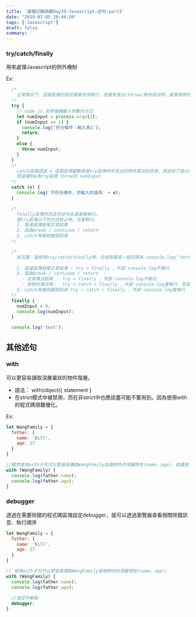 ```yaml
---
title: '連續記錄挑戰Day39-Javascript-述句-part3'
date: "2019-07-05 20:44:20"
tags: ['Javascript']
draft: false
summary: ''
---
```


### try/catch/finally

用來處理Javascript的例外機制


Ex:
```javascript
  /*
    正常情況下，這個區塊的程式碼會依序執行，但當有丟出(throw)例外狀況時，就會將例外狀況丟入catch區塊處理。
  */
  try {
    // node js 於終端機輸入參數的方式
    let numInput = process.argv[2];
    if (numInput == 1) {
      console.log('符合條件：輸入為1');
      return;
    }
    else {
      throw numInput;
    }
  }
  /*
    catch區塊透過 e 這個區域變數承接try區塊中所丟出的例外情況的訊息，而且除了值以外，也可以承接Error物件的內容。 
    而這裡的e為try區塊 throw的 numInput
  */
  catch (e) {
    console.log('不符合條件，你輸入的值為' + e);
  }

  /*
    finally區塊所包含的述句永遠會被執行。
    當try區塊以下列方式終止時，也會執行。
    1. 抵達區塊結尾正常結束
    2. 因為break / continue / return  
    3. catch有接到錯誤訊息
  */

  /*
    狀況題：當使用try/catch/finally時，全域有撰寫一程式碼為 console.log('test')，試看執行時的情況。
    
    1. 抵達區塊結尾正常結束 : try > finally ，外部 console.log不執行
    2. 因為break / continue / return  :
      - 正常情況結束 ： try > finally ，外部 console.log不執行
      - 有例外情況時：  try > catch > finally ，外部 console.log會執行。若是沒有自己的catch子句處理例外情況的話，則會先執行finally區塊，然後跳至最接近的catch子句
    3. catch有接到錯誤訊息:try > catch > finally ，外部 console.log會執行
  */
  finally {
    numInput = 0;
    console.log(numInput);
  }

  console.log('test');

```


## 其他述句

### with 

可以更容易讀取深層巢狀的物件階層。

- 語法：
    with(object){
        statement
    }
- 在strict模式中被禁用，而在非strict中也應該盡可能不要用到。因為使用with的程式碼很難優化。

Ex:

```javascript
let WangFamily = {
  father: {
    name: 'Bill',
    age: 27
  }
}

//雖然使用with子句可以更容易讀取WangFamily這個物件的深層特性(name、age)，但還是少用為妙。
with (WangFamily) {
  console.log(father.name);
  console.log(father.age);
}

```

### debugger

透過在需要除錯的程式碼區塊設定debugger，就可以透過瀏覽器查看相關除錯訊息、執行順序

```javascript
let WangFamily = {
  father: {
    name: 'Bill',
    age: 27
  }
}

// 使用with子句可以更容易讀取WangFamily這個物件的深層特性(name、age)。
with (WangFamily) {
  console.log(father.name);
  console.log(father.age);
  
  //設定中斷點
  debugger;
}

```